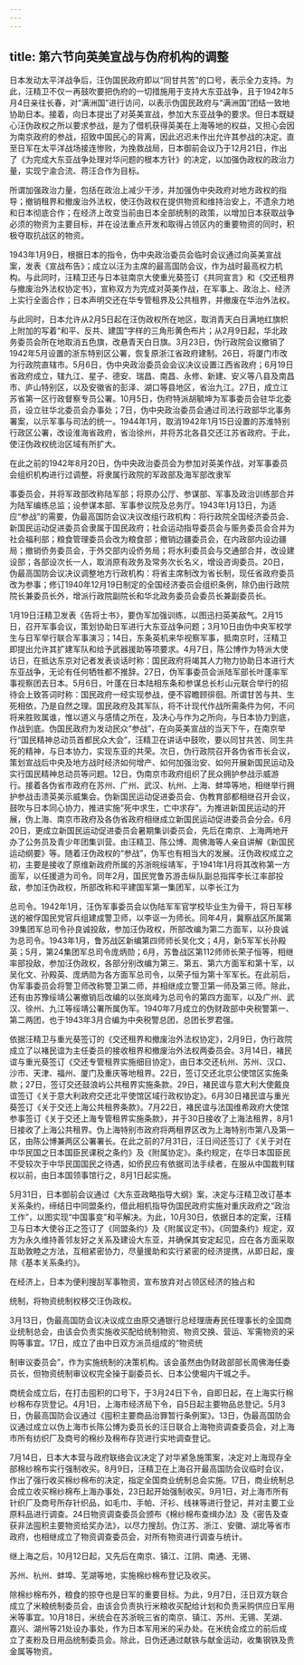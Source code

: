 ```yaml
---
---
---
```

title: 第六节向英美宣战与伪府机构的调整
---



日本发动太平洋战争后，汪伪国民政府即以“同甘共苦”的口号，表示全力支持。为此，汪精卫不仅一再鼓吹要把伪府的一切措施用于支持大东亚战争，且于1942年5月4日亲往长春，对“满洲国”进行访问，以表示伪国民政府与“满洲国”团结一致地协助日本。接着，向日本提出了对英美宣战，参加大东亚战争的要求。但日本既疑心汪伪政权之所以要求参战，是为了借机获得英美在上海等地的权益，又担心会因为南京政府的参战，招致中国民心的背离，因此迟迟未作出允许其参战的决定。直至日军在太平洋战场接连惨败，为挽救战局，日本御前会议乃于12月21日，作出了《为完成大东亚战争处理对华问题的根本方针》的决定，以加强伪政权的政治力量，实现宁渝合流、蒋汪合作为目标。

所谓加强政治力量，包括在政治上减少干涉，并加强伪中央政府对地方政权的指导；撤销租界和撤废治外法权，使汪伪政权在提供物资和维持治安上，不遗余力地和日本彻底合作；在经济上改变当前由日本全部统制的政策，以增加日本获取战争必须的物资为主要目标，并在设法重点开发和取得占领区内的重要物资的同时，积极夺取抗战区的物资。

1943年1月9日，根据日本的指令，伪中央政治委员会临时会议通过向英美宣战案，发表《宣战布告》；成立以汪为主席的最高国防会议，作为战时最高权力机构。与此同时，汪精卫还与日本驻南京大使重光葵签订《共同宣言》和《交还租界与撤废治外法权协定书》，宣称双方为完成对英美作战，在军事上、政治上、经济上实行全面合作；日本声明交还在华专管租界及公共租界，并撤废在华治外法权。

与此同时，日本允许从2月5日起在汪伪政权所在地区，取消青天白日满地红旗帜上附加的写着“和平、反共、建国”字样的三角形黄色布片；从2月9日起，华北政务委员会所在地取消五色旗，改悬青天白日旗。3月23日，伪行政院会议撤销了1942年5月设置的浙东特别区公署，恢复原浙江省政府建制。26日，将厦门市改为行政院直辖市。5月6日，伪中央政治委员会会议决议设置江西省政府；6月19日省政府成立，辖九江、星子、德安、瑞昌、南昌、永修、新建、安义等八县及南昌市、庐山特别区，以及安徽省的彭泽、湖口等县地区，省治九江。27日，成立江苏省第一区行政督察专员公署。10月5日，伪府特派胡毓坤为军事委员会驻华北委员，设立驻华北委员会办事处；7日，伪中央政治委员会通过司法行政部华北事务署案，以示军事与司法的统一。1944年1月，取消1942年1月15日设置的苏淮特别行政区公署，改设淮海省政府，省治徐州，并将苏北各县交还江苏省政府。于此，使汪伪政权统治区域有所扩大。

在此之前的1942年8月20日，伪中央政治委员会为参加对英美作战，对军事委员会组织机构进行过调整，将隶属行政院的军政部及海军部改隶军

事委员会，并将军政部改称陆军部；将原办公厅、参谋部、军事及政治训练部合并为陆军编练总监；设参谋本部、军事参议院及总务厅。1943年1月13日，为适应“参战”的需要，伪最高国防会议决议改组行政机构：将行政院全国经济委员会、新国民运动促进委员会隶属于国民政府；社会运动指导委员会与赈务委员会合并为社会福利部；粮食管理委员会改为粮食部；撤销边疆委员会，在内政部内设边疆局；撤销侨务委员会，于外交部内设侨务局；将水利委员会与交通部合并，改设建设部；各部设次长一人，取消原有政务及常务次长名义，增设咨询委员。20日，伪最高国防会议决议调整地方行政机构：将省主席制改为省长制，现任省政府委员改为参事；修订1940年12月19日制定的全国经济委员会组织条例，除仍由行政院院长兼委员长外，增派行政院副院长和华北政务委员会委员长兼副委员长。

1月19日汪精卫发表《告将士书》，要伪军加强训练，以图迅扫英美敌气。2月15日，召开军事会议，策划协助日军进行大东亚战争问题；3月10日由伪中央军校学生与日军举行联合军事演习；14日，东条英机来华视察军事，抵南京时，汪精卫即提出允许其扩建军队和给予武器援助等项要求。4月7日，陈公博作为特派大使访日，在抵达东京对记者发表谈话时称：国民政府将竭其人力物力协助日本进行大东亚战争，无论有任何牺牲都不推辞。27日，伪军事委员会派陆军部长叶蓬率军事视察团去日本。5月6日，叶蓬在日本陆相东条和参谋总长杉山元联合举行的招待会上致答词时称：国民政府一经实现参战，便不容瞻顾徘徊。所谓甘苦与共、生死相依，乃是自然之理。国民政府及其军队，将不计现代作战所需条件为何，不问将来胜败属谁，惟以道义与感情之所在，及决心与作为之所向，与日本协力到底，作战到底。伪国民政府为发动民众“参战”，在向英美宣战的当天下午，在南京举行“国民精神总动员首都民众大会”，汪精卫在讲话中鼓吹，要以同甘共苦、同生共死的精神，与日本协力，实现东亚的共荣。次日，伪行政院召开各伪省市长会议，策划宣战后中央及地方战时经济如何增产、如何加强治安、如何开展新国民运动及实行国民精神总动员等问题。12日，伪南京市政府组织了民众拥护参战示威游行。接着各伪省市政府在苏州、广州、武汉、杭州、上海、蚌埠等地，相继举行拥护参战击溃英美示威集会。伪新国民运动促进委员会、伪教育部都相继召开会议，鼓吹与日本同心协力，推进实施“死中求生，亡中求存”。为推进新国民运动的开展，伪上海、南京市政府及各伪省政府相继成立新国民运动促进委员会分会。6月20日，更成立新国民运动促进委员会暑期集训委员会，先后在南京、上海两地开办了公务员及青少年团集训营。由汪精卫、陈公博、周佛海等人亲自讲解《新国民运动纲要》等。随着汪伪政权的“参战”，伪军也有相当大的发展。汪伪政权成立之初，主要是接收了原维新政府所属的苏浙皖绥靖军，于1941年1月将其改称第一方面军，以任援道为司令。同年2月，国民党鲁苏游击纵队副总指挥李长江率部投敌，参加汪伪政权，所部改称和平建国军第一集团军，以李长江为

总司令。1942年1月，汪伪军事委员会以伪陆军军官学校毕业生为骨干，将日军移送的被俘国民党官兵组建成警卫师，以李讴一为师长。同年4月，冀察战区所属第39集团军总司令孙良诚投敌，参加汪伪政权，所部改编为第二方面军，以孙良诚为总司令。1943年1月，鲁苏战区新编第四师师长吴化文；4月，新5军军长孙殿英；5月，第24集团军总司令庞炳勋；6月，苏鲁战区第112师师长荣子恒等，相继率部投敌，参加汪伪政权，各部分别改编为第三、第五、第六方面军和第十军，以吴化文、孙殿英、庞炳勋为各方面军总司令，以荣子恒为第十军军长。在此前后，伪军事委员会将警卫师改称警卫第二师，并相继成立警卫第一师及第三师。除此，还有由苏豫绥靖公署撤销后改编的以张岚峰为总司令的第四方面军，以及广州、武汉、徐州、九江等绥靖公署所属伪军。1940年7月成立的伪财政部中央税警第一、第二两团，也于1943年3月合编为中央税警总团，总团长罗君强。

依据汪精卫与重光葵签订的《交还租界和撤废治外法权协定》，2月9日，伪行政院成立了以褚民谊为主任委员的接收租界和撤废治外法权两委员会。3月14日，褚民谊与重光葵签订《交还专管租界实施细目协定》，由日本交还杭州、苏州、汉口、沙市、天津、福州、厦门及重庆等地租界。22日，签订交还北京公使馆区实施条款；27日，签订交还鼓浪屿公共租界实施条款。29日，褚民谊与意大利大使戴良谊签订《关于意大利政府交还北平使馆区域行政权协定》。6月30日褚民谊与重光葵签订《关于交还上海公共租界条款》。7月22日，褚民谊与法国维希政府大使馆参事签订《关于交还上海专管租界实施条款》，并于30日接收了上海法租界，8月1日接收了上海公共租界。伪上海特别市政府将两租界区改为上海特别市第八及第一区，由陈公博兼两区公署署长。在此之前的7月31日，汪日间还签订了《关于对在中华民国之日本国臣民课税之条约》及《附属协定》。条约规定，在华日本国臣民不受较次于中华民国国民之待遇，如侨民应有依据司法手续者，在服从中国裁判辖权以前，由日本国领事馆行之，8月1日起实施。

5月31日，日本御前会议通过《大东亚政略指导大纲》案，决定与汪精卫改订基本关系条约，缔结日中同盟条约，借此相机指导伪国民政府实施对重庆政府之“政治工作”，以图实现“中国事变”和平解决。为此，10月30日，依据日本的定案，汪精卫与日本大使谷正之签订了《同盟条约》及《附属议定书》。《同盟条约》规定，双方为永久维持善邻友好之关系及建设大东亚，并确保其安定起见，应在各方面采取互助敦睦之方法，互相紧密协力，尽量援助和实行紧密的经济提携，从即日起，废除《基本关系条约》。

在经济上，日本为便利搜刮军事物资，宣布放弃对占领区经济的独占和

统制，将物资统制权移交汪伪政权。

3月13日，伪最高国防会议决议成立由原交通银行总经理唐寿民任理事长的全国商业统制总会，由该会负责实施收买配给统制物资、物资交换、营运、军需物资的采购等事宜。17日，成立了由中日双方派员组成的“物资统

制审议委员会”，作为实施统制的决策机构。该会虽然由伪财政部部长周佛海任委员长，但物资统制审议权完全操于副委员长、日本公使堀内干城之手。

商统会成立后，在打击囤积的口号下，于3月24日下令，自即日起，在上海实行棉纱棉布存货登记。4月1日，上海市经济局下令，自5日起主要物品总登记。5月3日，伪最高国防会议通过《囤积主要商品治罪暂行条例案》。13日，伪最高国防会议通过成立以伪上海市长陈公博为委员长的汪日联合上海物资调查委员会，对上海市所有纺织厂及商号的棉纱及棉布存货进行实地调查登记。

7月14日，日本大本营与政府联络会议决定了对华紧急施策案，决定对上海现存全部棉纱棉布实行强制收买。8月9日，汪精卫在上海召开最高国防会议临时会议，作出了强行收买棉纱棉布的决定，指定全国商业统制总会实施。17日，商业统制总会成立收买棉纱棉布上海办事处，23日起开始强制收买。9月1日，对上海市所有针织厂及商号所存针织品，如毛巾、手帕、汗衫、线袜等进行登记，并对主要工业原料品进行调查。24日物资调查委员会颁布《棉纱棉布查缉办法》及《密告及查获非法囤积主要物资给奖办法》，以尽力搜刮。伪江苏、浙江、安徽、湖北等省市政府，也相继成立了物资调查委员会，对所有物资进行调查与统计。

继上海之后，10月12日起，又先后在南京、镇江、江阴、南通、无锡、

苏州、杭州、蚌埠、芜湖等地，实施棉纱棉布登记及收买。

除棉纱棉布外，粮食的掠夺也是日军的重要目标。为此，9月7日，汪日双方联合成立了米粮统制委员会，由该会负责执行米粮收买配给计划和负责采购供应日军用米等事宜。10月18日，米统会在苏浙皖三省的南京、镇江、苏州、无锡、芜湖、嘉兴、湖州等21处设办事处，作为日本军用米的采办处。在米统会成立的前后成立了麦粉及日用品统制委员会。除此，日伪还通过献铁与献金运动，收集钢铁及贵金属等物资。